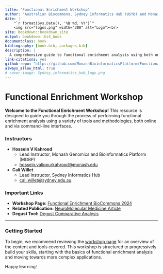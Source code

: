 ```yaml
---
title: "Functional Enrichment Workshop"
author: 'Australian Biocommons, Sydney Informatics Hub (USYD) and Monash Genomics and Bioinformatics Platform (MGBP)'
date: |
    "`r format(Sys.Date(), '%B %d, %Y')`" 
    <img src="logos.png" width="300" alt="Logo"><br>
site: bookdown::bookdown_site
output: bookdown::bs4_book
documentclass: book
bibliography: [book.bib, packages.bib]
description: |
  A comprehensive guide to functional enrichment analysis using both online platforms and command-line tools.
link-citations: yes
github-repo: "https://github.com/MonashBioinformaticsPlatform/Functional_Enrichment_Workshop_2024"
always_allow_html: true
# cover-image: Sydney_informatics_hub_logo.png
---
```


# Functional Enrichment Workshop

**Welcome to the Functional Enrichment Workshop!** This resource is designed to guide you through the process of performing functional enrichment analysis using a variety of tools and methodologies, both online and via command-line interfaces.

### Instructors

- **Hossein V Kahrood**
  - Lead Instructor, Monash Genomics and Bioinformatics Platform (MGBP)
  - [hossein.valipourkahrood@monash.edu](mailto:hossein.valipourkahrood@monash.edu)

- **Cali Willet**
  - Lead Instructor, Sydney Informatics Hub
  - [cali.willet@sydney.edu.au](mailto:cali.willet@sydney.edu.au)

### Important Links

- **Workshop Page:** [Functional Enrichment BioCommons 2024](https://monashbioinformaticsplatform.github.io/Functional_Enrichment_BioCommons_2024/)
- **Related Publication:** [NeuroMolecular Medicine Article](https://link.springer.com/article/10.1007%2Fs10571-016-0403-y)
- **Degust Tool:** [Degust Comparative Analysis](https://degust.erc.monash.edu/degust/compare.html?code=5b2c7805ab8f8c5f2dc8c72e61b049b0#/?plot=mds)

---

### Getting Started

To begin, we recommend reviewing the [workshop page](https://monashbioinformaticsplatform.github.io/Functional_Enrichment_BioCommons_2024/) for an overview of the content and tools covered. This workshop is structured to progressively build your skills, starting with the basics of functional enrichment analysis and moving towards more complex applications.

Happy learning!
